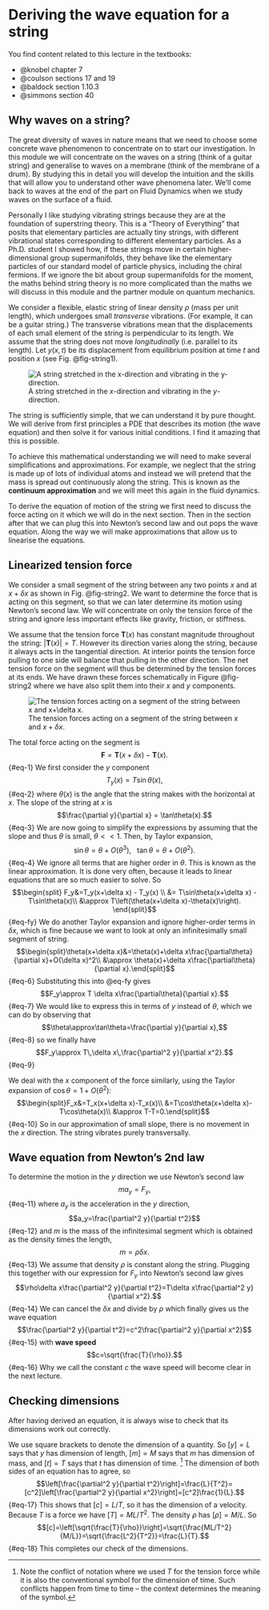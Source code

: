 # Deriving the wave equation for a string {#sec-1}

You find content related to this lecture in the textbooks:

- @knobel chapter 7
- @coulson sections 17 and 19
- @baldock section 1.10.3
- @simmons section 40

## Why waves on a string?

The great diversity of waves in nature means that we need to choose some
concrete wave phenomenon to concentrate on to start our investigation. In this
module we will concentrate on the waves on a string (think of a guitar string)
and generalise to waves on a membrane (think of the membrane of a drum). By
studying this in detail you will develop the intuition and the skills that will
allow you to understand other wave phenomena later. We'll come back to waves at
the end of the part on Fluid Dynamics when we study waves on the surface of a
fluid.

Personally I like studying vibrating strings because they are at the foundation
of superstring theory. This is a "Theory of Everything" that posits that
elementary particles are actually tiny strings, with different vibrational
states corresponding to different elementary particles. As a Ph.D. student I
showed how, if these strings  move in certain higher-dimensional group
supermanifolds, they behave like the elementary particles of our standard model
of particle physics, including the chiral fermions. If we ignore the bit about
group supermanifolds for the moment, the maths behind string theory is no more
complicated than the maths we will discuss in this module and the partner module
on quantum mechanics.

We consider a flexible, elastic string of linear density $\rho$ (mass per unit length), which undergoes small _transverse_
vibrations. (For example, it can be a guitar string.) The transverse vibrations
mean that the displacements of each small element of the string is perpendicular to its length.
We assume that the string does not move _longitudinally_ (i.e. parallel to its length).
Let $y(x, t)$ be its displacement from equilibrium
position at time $t$ and position $x$ (see Fig. @fig-string1). 

![A string stretched in the $x$-direction and vibrating in the $y$-direction.](string1.png){#fig-string1}

The string is sufficiently simple, that we can understand it by pure thought. We
will derive from first principles a PDE that describes its motion (the wave
equation) and then solve it for various initial conditions. I find it amazing
that this is possible.

To achieve this mathematical understanding we will need to make several 
simplifications and approximations. For example, we neglect that the string is
made up of lots of individual atoms and instead we will pretend that the mass
is spread out continuously along the string. This is known as the __continuum
approximation__ and we will meet this again in the fluid dynamics.

To derive the equation of motion of the string we first need to discuss the
force acting on it which we will do in the next section. Then in the section
after that we can plug this into Newton's second law and out pops the wave
equation. Along the way we will make approximations that allow us to linearise
the equations.


## Linearized tension force {#sec-1.1}

We consider a small segment of the string between any two
points $x$ and at $x+\delta x$ as shown in Fig. @fig-string2. 
We want to determine the force that is acting on this segment, so that
we can later determine its motion using Newton's second law.
We will concentrate on only the tension force of the string and ignore
less important effects like gravity, friction, or stiffness. 

We assume that the tension force $\boldsymbol{T}(x)$ has constant magnitude
throughout the string: $|\boldsymbol{T}(x)|=T$. However its direction varies
along the string, because it always acts in the tangential direction. At
interior points the tension force pulling to one side will balance that pulling
in the other direction. The net tension force on the segment will thus be
determined by the tension forces at its ends. We have drawn these forces
schematically in Figure @fig-string2 where we have also split them into their
$x$ and $y$ components.

![The tension forces acting on a segment of the string between $x$ and $x+\delta x$.](string2.png){#fig-string2}

The total force acting on the segment is
$$\boldsymbol{F} = \boldsymbol{T}(x+\delta x)-\boldsymbol{T}(x).$${#eq-1}
We first consider the $y$ component
$$T_y(x) = T\sin\theta(x),$${#eq-2}
where $\theta(x)$ is the angle that the string makes with the horizontal at $x$.
The slope of the string at $x$ is
$$\frac{\partial y}{\partial x} = \tan\theta(x).$${#eq-3}
We are now going to simplify the expressions by assuming that the slope and thus
$\theta$ is small, $\theta<<1$. Then, by Taylor expansion,
$$\sin\theta = \theta + O(\theta^3), ~~~\tan\theta = \theta + O(\theta^2).$${#eq-4}
We ignore all terms that are higher order in $\theta$. This is known as the
linear approximation. It is done very often, because it leads to linear
equations that are so much easier to solve. So
$$\begin{split}
F_y&=T_y(x+\delta x) - T_y(x) \\
&= T\sin\theta(x+\delta x) -T\sin\theta(x)\\
&\approx T\left(\theta(x+\delta x)-\theta(x)\right).
\end{split}$$ {#eq-fy}
We do another Taylor expansion and ignore higher-order terms in $\delta x$,
which is fine because we want to look at only an infinitesimally small segment
of string.
$$\begin{split}\theta(x+\delta x)&=\theta(x)+\delta x\frac{\partial\theta}{\partial x}+O(\delta x)^2\\
&\approx \theta(x)+\delta x\frac{\partial\theta}{\partial x}.\end{split}$${#eq-6}
Substituting this into @eq-fy gives
$$F_y\approx T \delta x\frac{\partial\theta}{\partial x}.$${#eq-7}
We would like to express this in terms of $y$ instead of $\theta$, which we can do by observing that
$$\theta\approx\tan\theta=\frac{\partial y}{\partial x},$${#eq-8}
so we finally have
$$F_y\approx T\,\delta x\,\frac{\partial^2 y}{\partial x^2}.$${#eq-9}

We deal with the $x$ component of the force similarly, using the Taylor expansion of $\cos\theta=1+O(\theta^2)$:
$$\begin{split}F_x&=T_x(x+\delta x)-T_x(x)\\
&=T\cos\theta(x+\delta x)-T\cos\theta(x)\\
&\approx T-T=0.\end{split}$${#eq-10}
So in our approximation of small slope, there is no movement in the $x$ direction. The string vibrates purely
transversally.

## Wave equation from Newton's 2nd law

To determine the motion in the $y$ direction we use Newton's second law
$$m a_y = F_y,$${#eq-11}
where $a_y$ is the acceleration in the $y$ direction,
$$a_y=\frac{\partial^2 y}{\partial t^2}$${#eq-12}
and  $m$ is the mass of the infinitesimal segment which is obtained as the density times the length,
$$m=\rho \delta x.$${#eq-13}
We assume that density $\rho$ is constant along the string.
Plugging this together with our expression for $F_y$ into Newton's second law gives
$$\rho\delta x\frac{\partial^2 y}{\partial t^2}=T\delta x\frac{\partial^2 y}{\partial x^2}.$${#eq-14}
We can cancel the $\delta x$ and divide by $\rho$ which finally gives us the wave equation
$$\frac{\partial^2 y}{\partial t^2}=c^2\frac{\partial^2 y}{\partial x^2}$${#eq-15}
with __wave speed__
$$c=\sqrt{\frac{T}{\rho}}.$${#eq-16}
Why we call the constant $c$ the wave speed will become clear in the next lecture.

## Checking dimensions

After having derived an equation, it is always wise to check that its dimensions work out correctly.

We use square brackets to denote the dimension of a quantity. So $[y]=L$ says
that $y$ has dimension of length, $[m]=M$ says that $m$ has dimension of mass,
and $[t]=T$ says that $t$ has dimension of time.
^[Note the conflict of notation where we used $T$ for the tension force while it
is also the conventional symbol for the dimension of time. Such conflicts happen
from time to time -- the context determines the meaning of the symbol.]
The dimension of both sides of an equation has to agree, so
$$\left[\frac{\partial^2 y}{\partial t^2}\right]=\frac{L}{T^2}=[c^2]\left[\frac{\partial^2 y}{\partial x^2}\right]=[c^2]\frac{1}{L}.$${#eq-17}
This shows that $[c]=L/T$, so it has the dimension of a velocity. Because $T$ is
a force we have $[T]=ML/T^2$. The density $\rho$ has $[\rho]=M/L$. So
$$[c]=\left[\sqrt{\frac{T}{\rho}}\right]=\sqrt{\frac{ML/T^2}{M/L}}=\sqrt{\frac{L^2}{T^2}}=\frac{L}{T}.$${#eq-18}
This completes our check of the dimensions.
